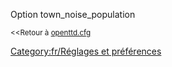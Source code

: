 {{fr/Amorce}}
Option town_noise_population

<small><<Retour à [[fr/Archive/Manual/Settings/Openttd.cfg|openttd.cfg]]</small>
[[Category:fr/Réglages et préférences]]